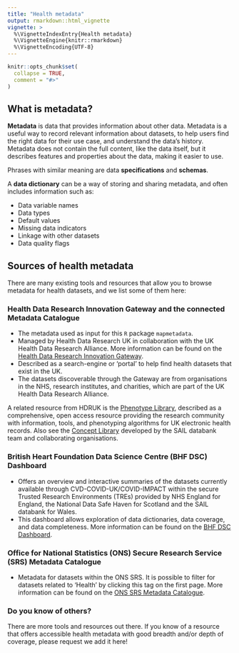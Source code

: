 ```yaml
---
title: "Health metadata"
output: rmarkdown::html_vignette
vignette: >
  %\VignetteIndexEntry{Health metadata}
  %\VignetteEngine{knitr::rmarkdown}
  %\VignetteEncoding{UTF-8}
---
```


```r
knitr::opts_chunk$set(
  collapse = TRUE,
  comment = "#>"
)
```

## What is metadata? 

**Metadata** is data that provides information about other data. Metadata is a useful way to record relevant information about datasets, to help users find the right data for their use case, and understand the data's history. Metadata does not contain the full content, like the data itself, but it describes features and properties about the data, making it easier to use.

Phrases with similar meaning are data **specifications** and **schemas**. 

A **data dictionary** can be a way of storing and sharing metadata, and often includes information such as:

- Data variable names
- Data types 
- Default values 
- Missing data indicators 
- Linkage with other datasets  
- Data quality flags

## Sources of health metadata

There are many existing tools and resources that allow you to browse metadata for health datasets, and we list some of them here:

### Health Data Research Innovation Gateway and the connected Metadata Catalogue

- The metadata used as input for this `R` package `mapmetadata`.
- Managed by Health Data Research UK in collaboration with the UK Health Data Research Alliance. More information can be found on the [Health Data Research Innovation Gateway](https://healthdatagateway.org/search?search=&datasetSort=latest&tab=Datasets).
- Described as a search-engine or ‘portal’ to help find health datasets that exist in the UK.
- The datasets discoverable through the Gateway are from organisations in the NHS, research institutes, and charities, which are part of the UK Health Data Research Alliance.

A related resource from HDRUK is the [Phenotype Library](https://phenotypes.healthdatagateway.org), described as a comprehensive, open access resource providing the research community with information, tools, and phenotyping algorithms for UK electronic health records. Also see the [Concept Library](https://conceptlibrary.saildatabank.com) developed by the SAIL databank team and collaborating organisations.

### British Heart Foundation Data Science Centre (BHF DSC) Dashboard

- Offers an overview and interactive summaries of the datasets currently available through CVD-COVID-UK/COVID-IMPACT within the secure Trusted Research Environments (TREs) provided by NHS England for England, the National Data Safe Haven for Scotland and the SAIL databank for Wales.
- This dashboard allows exploration of data dictionaries, data coverage, and data completeness. More information can be found on the [BHF DSC Dashboard](https://bhf-dsc-hds.shinyapps.io/cvd-covid-tre-dashboard).

### Office for National Statistics (ONS) Secure Research Service (SRS) Metadata Catalogue

- Metadata for datasets within the ONS SRS. It is possible to filter for datasets related to 'Health' by clicking this tag on the first page. More information can be found on the [ONS SRS Metadata Catalogue](https://ons.metadata.works/).

### Do you know of others? 

There are more tools and resources out there. If you know of a resource that offers accessible health metadata with good breadth and/or depth of coverage, please request we add it here!
